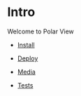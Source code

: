 
<Meta title="Intro" />

# Intro

Welcome to Polar View

- [Install](?path=/docs/docs-install--page)

- [Deploy](?path=/docs/docs-deploy--page)

- [Media](?path=/docs/docs-media--page)

- [Tests](?path=/docs/docs-tests--page)
